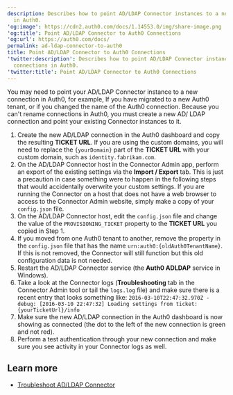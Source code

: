 ```yaml
---
description: Describes how to point AD/LDAP Connector instances to a new connections
  in Auth0.
'og:image': https://cdn2.auth0.com/docs/1.14553.0/img/share-image.png
'og:title': Point AD/LDAP Connector to Auth0 Connections
'og:url': https://auth0.com/docs/
permalink: ad-ldap-connector-to-auth0
title: Point AD/LDAP Connector to Auth0 Connections
'twitter:description': Describes how to point AD/LDAP Connector instances to a new
  connections in Auth0.
'twitter:title': Point AD/LDAP Connector to Auth0 Connections
---
```

You may need to point your AD/LDAP Connector instance to a new connection in Auth0, for example, If you have migrated to a new Auth0 tenant, or if you changed the name of the Auth0 connection. Because you can't rename connections in Auth0, you must create a new AD/ LDAP connection and point your existing Connector instances to it.

1. Create the new AD/LDAP connection in the Auth0 dashboard and copy the resulting **TICKET URL**. If you are using the custom domains, you will need to replace the `{yourDomain}` part of the **TICKET URL** with your custom domain, such as `identity.fabrikam.com`.
2. On the AD/LDAP Connector host in the Connector Admin app, perform an export of the existing settings via the **Import / Export** tab. This is just a precaution in case something were to happen in the following steps that would accidentally overwrite your custom settings. If you are running the Connector on a host that does not have a web browser to access to the Connector Admin website, simply make a copy of your `config.json` file.
3. On the AD/LDAP Connector host, edit the `config.json` file and change the value of the `PROVISIONING_TICKET` property to the **TICKET URL** you copied in Step 1.
4. If you moved from one Auth0 tenant to another, remove the property in the `config.json` file that has the name `urn:auth0:{oldAuth0TenantName}`. If this is not removed, the Connector will still function but this old configuration data is not needed.
5. Restart the AD/LDAP Connector service (the **Auth0 ADLDAP** service in Windows).
6. Take a look at the Connector logs (**Troubleshooting** tab in the Connector Admin tool or tail the `logs.log` file) and make sure there is a recent entry that looks something like: `2016-03-10T22:47:32.970Z - debug: [2016-03-10 22:47:32] Loading settings from ticket: {yourTicketUrl}/info`
7. Make sure the new AD/LDAP connection in the Auth0 dashboard is now showing as connected (the dot to the left of the new connection is green and not red).
8. Perform a test authentication through your new connection and make sure you see activity in your Connector logs as well.

## Learn more

* [Troubleshoot AD/LDAP Connector](/docs/troubleshoot/integration-extensibility-issues/troubleshoot-ad-ldap-connector)